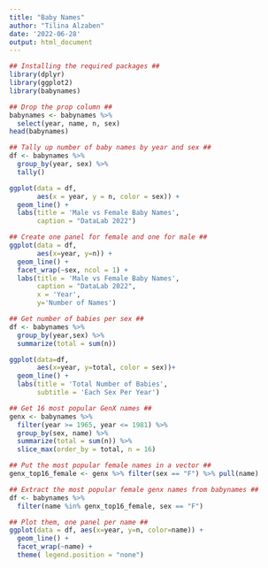 ```yaml
---
title: "Baby Names"
author: "Tilina Alzaben"
date: '2022-06-28'
output: html_document
---
```

```r
## Installing the required packages ##
library(dplyr)
library(ggplot2)
library(babynames)
```

```r
## Drop the prop column ##
babynames <- babynames %>% 
  select(year, name, n, sex)
head(babynames)
```

```r
## Tally up number of baby names by year and sex ##
df <- babynames %>% 
  group_by(year, sex) %>% 
  tally()

ggplot(data = df, 
       aes(x = year, y = n, color = sex)) +
  geom_line() + 
  labs(title = 'Male vs Female Baby Names', 
       caption = "DataLab 2022")
```

```r
## Create one panel for female and one for male ##
ggplot(data = df, 
       aes(x=year, y=n)) + 
  geom_line() +
  facet_wrap(~sex, ncol = 1) + 
  labs(title = 'Male vs Female Baby Names', 
       caption = "DataLab 2022", 
       x = 'Year', 
       y='Number of Names')
```

```r
## Get number of babies per sex ##
df <- babynames %>% 
  group_by(year,sex) %>% 
  summarize(total = sum(n))

ggplot(data=df, 
       aes(x=year, y=total, color = sex))+
  geom_line() + 
  labs(title = 'Total Number of Babies', 
       subtitle = 'Each Sex Per Year')

```

```r
## Get 16 most popular GenX names ##
genx <- babynames %>%
  filter(year >= 1965, year <= 1981) %>%
  group_by(sex, name) %>% 
  summarize(total = sum(n)) %>% 
  slice_max(order_by = total, n = 16) 

## Put the most popular female names in a vector ##
genx_top16_female <- genx %>% filter(sex == "F") %>% pull(name)

## Extract the most popular female genx names from babynames ##
df <- babynames %>% 
  filter(name %in% genx_top16_female, sex == "F")

## Plot them, one panel per name ##
ggplot(data = df, aes(x=year, y=n, color=name)) +
  geom_line() + 
  facet_wrap(~name) + 
  theme( legend.position = "none")

```

